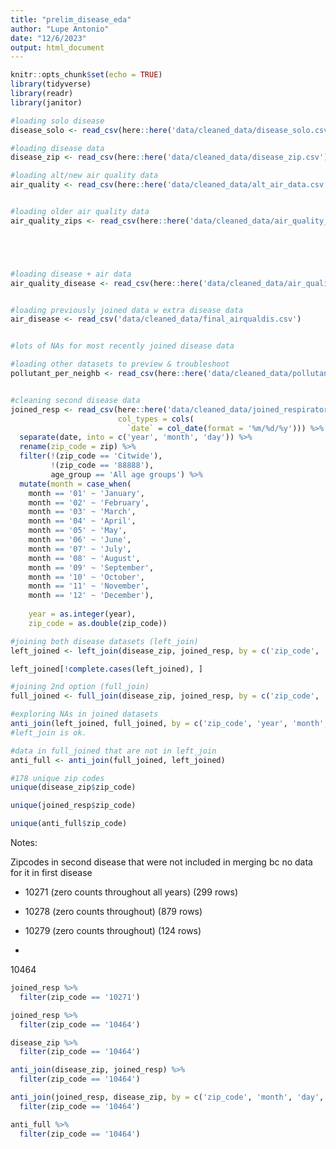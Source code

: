 ```yaml
---
title: "prelim_disease_eda"
author: "Lupe Antonio"
date: "12/6/2023"
output: html_document
---
```


```r
knitr::opts_chunk$set(echo = TRUE)
library(tidyverse)
library(readr)
library(janitor)
```

```r
#loading solo disease 
disease_solo <- read_csv(here::here('data/cleaned_data/disease_solo.csv'))

#loading disease data
disease_zip <- read_csv(here::here('data/cleaned_data/disease_zip.csv'))

#loading alt/new air quality data
air_quality <- read_csv(here::here('data/cleaned_data/alt_air_data.csv'))


#loading older air quality data
air_quality_zips <- read_csv(here::here('data/cleaned_data/air_quality_zips.csv'))





#loading disease + air data
air_quality_disease <- read_csv(here::here('data/cleaned_data/air_quality_disease.csv'))


#loading previously joined data w extra disease data
air_disease <- read_csv('data/cleaned_data/final_airqualdis.csv')


#lots of NAs for most recently joined disease data
```


```r
#loading other datasets to preview & troubleshoot
pollutant_per_neighb <- read_csv(here::here('data/cleaned_data/pollutant_per_neighborhood.csv'))


#cleaning second disease data
joined_resp <- read_csv(here::here('data/cleaned_data/joined_respiratory.csv'),
                        col_types = cols(
                          `date` = col_date(format = '%m/%d/%y'))) %>%
  separate(date, into = c('year', 'month', 'day')) %>%
  rename(zip_code = zip) %>%
  filter(!(zip_code == 'Citwide'),
         !(zip_code == '88888'),
         age_group == 'All age groups') %>%
  mutate(month = case_when(
    month == '01' ~ 'January',
    month == '02' ~ 'February',
    month == '03' ~ 'March',
    month == '04' ~ 'April',
    month == '05' ~ 'May',
    month == '06' ~ 'June',
    month == '07' ~ 'July',
    month == '08' ~ 'August',
    month == '09' ~ 'September',
    month == '10' ~ 'October',
    month == '11' ~ 'November',
    month == '12' ~ 'December'),
    
    year = as.integer(year),
    zip_code = as.double(zip_code))
```


```r
#joining both disease datasets (left_join)
left_joined <- left_join(disease_zip, joined_resp, by = c('zip_code', 'year', 'month', 'day'))
```

```r
left_joined[!complete.cases(left_joined), ]
```



```r
#joining 2nd option (full_join)
full_joined <- full_join(disease_zip, joined_resp, by = c('zip_code', 'year', 'month', 'day'))
```


```r
#exploring NAs in joined datasets
anti_join(left_joined, full_joined, by = c('zip_code', 'year', 'month', 'day'))
#left_join is ok.
```

```r
#data in full_joined that are not in left_join
anti_full <- anti_join(full_joined, left_joined)
```

```r
#178 unique zip codes
unique(disease_zip$zip_code)
```

```r
unique(joined_resp$zip_code)
```


```r
unique(anti_full$zip_code)
```

Notes:

Zipcodes in second disease that were not included in merging bc no data for it in first disease

- 10271 (zero counts throughout all years) (299 rows)

- 10278 (zero counts throughout) (879 rows)

- 10279 (zero counts throughout) (124 rows)

- 



10464


```r
joined_resp %>%
  filter(zip_code == '10271')
```


```r
joined_resp %>%
  filter(zip_code == '10464')
```


```r
disease_zip %>%
  filter(zip_code == '10464')
```


```r
anti_join(disease_zip, joined_resp) %>%
  filter(zip_code == '10464')
```


```r
anti_join(joined_resp, disease_zip, by = c('zip_code', 'month', 'day', 'year')) %>%
  filter(zip_code == '10464')
```



```r
anti_full %>%
  filter(zip_code == '10464')
```


